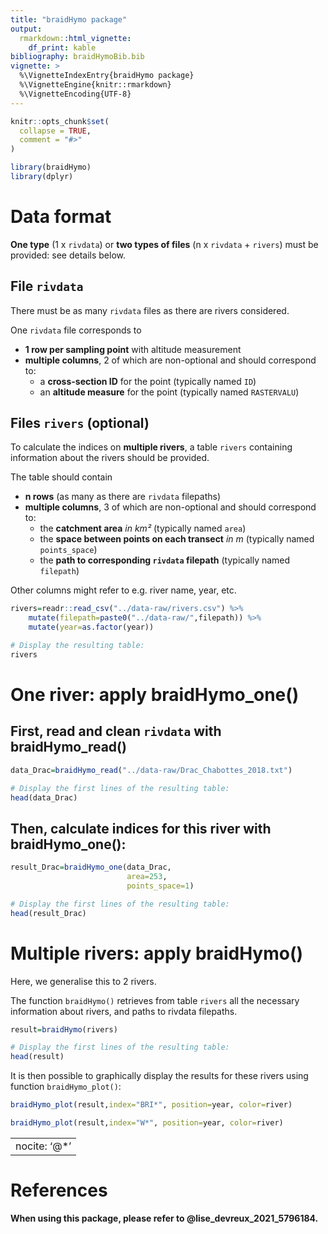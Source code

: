 ```yaml
---
title: "braidHymo package"
output:
  rmarkdown::html_vignette:
    df_print: kable
bibliography: braidHymoBib.bib
vignette: >
  %\VignetteIndexEntry{braidHymo package}
  %\VignetteEngine{knitr::rmarkdown}
  %\VignetteEncoding{UTF-8}
---
```


```r
knitr::opts_chunk$set(
  collapse = TRUE,
  comment = "#>"
)
```

```r
library(braidHymo)
library(dplyr)
```

# Data format

**One type** (1 x `rivdata`) or **two types of files** (n x `rivdata` + `rivers`) must be provided: see details below.

## File `rivdata`

There must be as many `rivdata` files as there are rivers considered.

One `rivdata` file corresponds to

- **1 row per sampling point** with altitude measurement
- **multiple columns**, 2 of which are non-optional and should correspond to:
    + a **cross-section ID** for the point (typically named `ID`)
    + an **altitude measure** for the point (typically named `RASTERVALU`)


## Files `rivers` (optional)

To calculate the indices on **multiple rivers**, a table `rivers` containing information about the rivers should be provided.

The table should contain 

- **n rows** (as many as there are `rivdata` filepaths) 
- **multiple columns**, 3 of which are non-optional and should correspond to:
    + the **catchment area** *in km²* (typically named `area`)
    + the **space between points on each transect** *in m* (typically named `points_space`)
    + the **path to corresponding `rivdata` filepath** (typically named `filepath`)

Other columns might refer to e.g. river name, year, etc.

```r
rivers=readr::read_csv("../data-raw/rivers.csv") %>%
    mutate(filepath=paste0("../data-raw/",filepath)) %>% 
    mutate(year=as.factor(year))

# Display the resulting table:
rivers
```

# One river: apply braidHymo_one()

## First, read and clean `rivdata` with braidHymo_read()

```r
data_Drac=braidHymo_read("../data-raw/Drac_Chabottes_2018.txt") 

# Display the first lines of the resulting table:
head(data_Drac)
```

## Then, calculate indices for this river with braidHymo_one():

```r
result_Drac=braidHymo_one(data_Drac,
                          area=253,
                          points_space=1)

# Display the first lines of the resulting table:
head(result_Drac)
```

# Multiple rivers: apply braidHymo()

Here, we generalise this to 2 rivers.

The function `braidHymo()` retrieves from table `rivers` all the necessary information about rivers, and paths to rivdata filepaths.

```r
result=braidHymo(rivers)

# Display the first lines of the resulting table:
head(result)
```


It is then possible to graphically display the results for these rivers using function `braidHymo_plot()`:

```r
braidHymo_plot(result,index="BRI*", position=year, color=river)
```


```r
braidHymo_plot(result,index="W*", position=year, color=river)
```

---
nocite: '@*'
---


# References


**When using this package, please refer to @lise_devreux_2021_5796184.**
